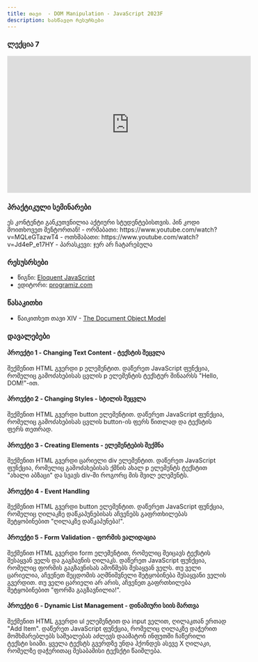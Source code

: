 ```yaml
---
title: თავი  - DOM Manipulation - JavaScript 2023F
description: სასწავლო რესურსები
---
```


### ლექცია 7

<iframe
  width="560"
  height="315"
  src="https://www.youtube.com/embed/ayyEXkWFWlU"
  title="YouTube video player"
  frameborder="0"
  allow="accelerometer; autoplay; clipboard-write; encrypted-media; gyroscope; picture-in-picture; web-share"
  allowfullscreen
></iframe>

### პრაქტიკული სემინარები

<Card>
  <PinCodeProtectedContent>
    <Locked>
      ეს კონტენტი განკუთვნილია აქტიური სტუდენტებისთვის. პინ კოდი მოითხოვეთ
      მენტორთან!
    </Locked>
    <Unlocked>
      - ორშაბათი: https://www.youtube.com/watch?v=MQLeGTazwT4 - ოთხშაბათი:
      https://www.youtube.com/watch?v=Jd4eP_e17HY - პარასკევი: ჯერ არ ჩატარებულა
    </Unlocked>
  </PinCodeProtectedContent>
</Card>

### რესუსრსები

- წიგნი: [Eloquent JavaScript](https://eloquentjavascript.net/)
- ედიტორი: [programiz.com](https://www.programiz.com/javascript/online-compiler/)

### წასაკითხი

- წაიკითხეთ თავი XIV - [The Document Object Model](https://eloquentjavascript.net/14_dom.html)

### დავალებები

#### პროექტი 1 - Changing Text Content - ტექსტის შეცვლა

შექმენით HTML გვერდი p ელემენტით. დაწერეთ JavaScript ფუნქცია, რომელიც გამოძახებისას ცვლის p ელემენტის ტექსტურ შინაარსს "Hello, DOM!"-ით.

#### პროექტი 2 - Changing Styles - სტილის შეცვლა

შექმენით HTML გვერდი button ელემენტით. დაწერეთ JavaScript ფუნქცია, რომელიც გამოძახებისას ცვლის button-ის ფერს წითლად და ტექსტის ფერს თეთრად.

#### პროექტი 3 - Creating Elements - ელემენტების შექმნა

შექმენით HTML გვერდი ცარიელი div ელემენტით. დაწერეთ JavaScript ფუნქცია, რომელიც გამოძახებისას ქმნის ახალ p ელემენტს ტექსტით "ახალი აბზაცი" და სვავს div-ში როგორც მის შვილ ელემენტს.

#### პროექტი 4 - Event Handling

შექმენით HTML გვერდი button ელემენტით. დაწერეთ JavaScript ფუნქცია, რომელიც ღილაკზე დაწკაპუნებისას აჩვენებს გაფრთხილებას შეტყობინებით "ღილაკზე დაწკაპუნება!".

#### პროექტი 5 - Form Validation - ფორმის ვალიდაცია

შექმენით HTML გვერდი form ელემენტით, რომელიც შეიცავს ტექსტის შესაყვან ველს და გაგზავნის ღილაკს. დაწერეთ JavaScript ფუნქცია, რომელიც ფორმის გაგზავნისას ამოწმებს შესაყვან ველს. თუ ველი ცარიელია, აჩვენეთ შეცდომის აღმნიშვნელი შეტყობინება შესაყვანი ველის გვერდით. თუ ველი ცარიელი არ არის, აჩვენეთ გაფრთხილება შეტყობინებით "ფორმა გაგზავნილია!".

#### პროექტი 6 - Dynamic List Management - დინამიური სიის მართვა

შექმენით HTML გვერდი ul ელემენტით და input ველით, ღილაკთან ერთად "Add Item". დაწერეთ JavaScript ფუნქცია, რომელიც ღილაკზე დაჭერით მომხმარებლებს საშუალებას აძლევს დაამატონ ინფუთში ჩაწერილი ტექსტი სიაში. ყველა ტექსტს გვერდზე უნდა ჰქონდეს ასევე X ღილაკი, რომელზე დაჭერითაც შესაბამისი ტექსქტი წაიშლება.
